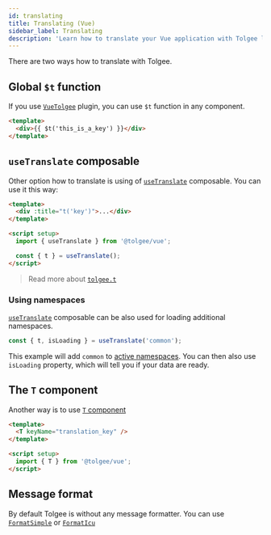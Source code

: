 ```yaml
---
id: translating
title: Translating (Vue)
sidebar_label: Translating
description: 'Learn how to translate your Vue application with Tolgee localization tool: with the T-component or by Imperative translation.'
---
```


There are two ways how to translate with Tolgee.

## Global `$t` function

If you use [`VueTolgee`](./api#vuetolgee-plugin) plugin, you can use `$t` function in any component.

```html
<template>
  <div>{{ $t('this_is_a_key') }}</div>
</template>
```

## `useTranslate` composable

Other option how to translate is using of [`useTranslate`](./api#composable-usetranslate) composable. You can use it this way:

```html
<template>
  <div :title="t('key')">...</div>
</template>

<script setup>
  import { useTranslate } from '@tolgee/vue';

  const { t } = useTranslate();
</script>
```

> Read more about [`tolgee.t`](/docs/sdk/api/core_package/tolgee#t)

### Using namespaces

[`useTranslate`](./api#composable-usetranslate) composable can be also used for loading additional namespaces.

```ts
const { t, isLoading } = useTranslate('common');
```

This example will add `common` to [active namespaces](/docs/sdk/api/core_package/tolgee#addactivens). You can then also use `isLoading` property, which will tell you if your data are ready.

## The `T` component

Another way is to use [`T` component](./api#t-component)

```html
<template>
  <T keyName="translation_key" />
</template>

<script setup>
  import { T } from '@tolgee/vue';
</script>
```

## Message format

By default Tolgee is without any message formatter. You can use [`FormatSimple`](/docs/sdk/api/core_package/format-simple) or [`FormatIcu`](/docs/icu-message-format)
